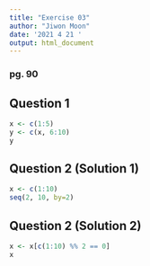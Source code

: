 ```yaml
---
title: "Exercise 03"
author: "Jiwon Moon"
date: '2021 4 21 '
output: html_document
---
```

### pg. 90

## Question 1
```r
x <- c(1:5)
y <- c(x, 6:10)
y
```

## Question 2 (Solution 1)
```r
x <- c(1:10)
seq(2, 10, by=2)
```


## Question 2 (Solution 2)
```r
x <- x[c(1:10) %% 2 == 0]
x
```
